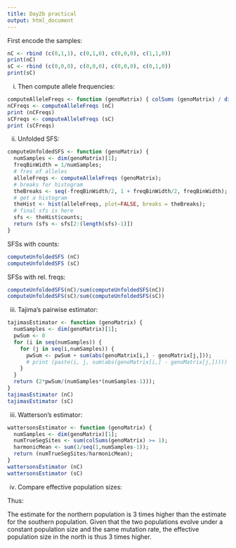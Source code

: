 ```yaml
---
title: Day2b practical
output: html_document
---
```


First encode the samples:
```r
nC <- rbind (c(0,1,1), c(0,1,0), c(0,0,0), c(1,1,0))
print(nC)
sC <- rbind (c(0,0,0), c(0,0,0), c(0,0,0), c(0,1,0))
print(sC)
```

(i) Then compute allele frequencies:
```r
computeAlleleFreqs <- function (genoMatrix) { colSums (genoMatrix) / dim(genoMatrix)[1] }
nCFreqs <- computeAlleleFreqs (nC)
print (nCFreqs)
sCFreqs <- computeAlleleFreqs (sC)
print (sCFreqs)
```

(ii) Unfolded SFS:
```r
computeUnfoldedSFS <- function (genoMatrix) {
  numSamples <- dim(genoMatrix)[1];
  freqBinWidth = 1/numSamples;
  # fres of alleles
  alleleFreqs <- computeAlleleFreqs (genoMatrix);
  # breaks for histogram
  theBreaks <- seq(-freqBinWidth/2, 1 + freqBinWidth/2, freqBinWidth);
  # get a histogram
  theHist <- hist(alleleFreqs, plot=FALSE, breaks = theBreaks);
  # final sfs is here
  sfs <- theHist$counts;
  return (sfs <- sfs[2:(length(sfs)-1)])
}
```

SFSs with counts:
```r
computeUnfoldedSFS (nC)
computeUnfoldedSFS (sC)
```

SFSs with rel. freqs:
```r
computeUnfoldedSFS(nC)/sum(computeUnfoldedSFS(nC))
computeUnfoldedSFS(sC)/sum(computeUnfoldedSFS(sC))
```

(iii) Tajima's pairwise estimator:
```r
tajimasEstimator <- function (genoMatrix) {
  numSamples <- dim(genoMatrix)[1];
  pwSum <- 0
  for (i in seq(numSamples)) {
    for (j in seq(i,numSamples)) {
      pwSum <- pwSum + sum(abs(genoMatrix[i,] - genoMatrix[j,]));
      # print (paste(i, j, sum(abs(genoMatrix[i,] - genoMatrix[j,]))))
    }
  }
  return (2*pwSum/(numSamples*(numSamples-1)));
}
tajimasEstimator (nC)
tajimasEstimator (sC)
```

(iii) Watterson's estimator:
```r
wattersonsEstimator <- function (genoMatrix) {
  numSamples <- dim(genoMatrix)[1];
  numTrueSegSites <- sum(colSums(genoMatrix) >= 1);
  harmonicMean <- sum(1/seq(1,numSamples-1));
  return (numTrueSegSites/harmonicMean);
}
wattersonsEstimator (nC)
wattersonsEstimator (sC)
```

(iv) Compare effective population sizes:

\begin{equation}
  \theta = 4 N_e \mu
\end{equation}
\begin{equation}
  \to N_e = \frac{\theta}{4\mu}
\end{equation}
Thus:
\begin{equation}
  \frac{N_e^{(N)}}{N_e^{(S)}} = \frac{\theta^{(N)}}{\theta^{(S)}}
\end{equation}

The estimate for the northern population is 3 times higher than the estimate for the southern population. Given that the two populations evolve under a constant population size and the same mutation rate, the effective population size in the north is thus 3 times higher.